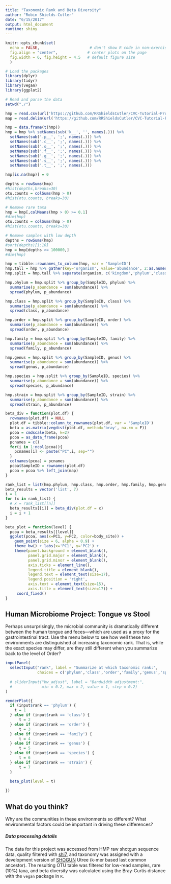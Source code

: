 ```yaml
---
title: "Taxonomic Rank and Beta Diversity"
author: "Robin Shields-Cutler"
date: "6/15/2017"
output: html_document
runtime: shiny
---
```


```r
knitr::opts_chunk$set(
  echo = FALSE,                      # don't show R code in non-exercise chunks
  fig.align = "center",             # center plots on the page
  fig.width = 6, fig.height = 4.5   # default figure size
  )

# Load the packages
library(dplyr)
library(tidyr)
library(vegan)
library(ggplot2)

# Read and parse the data
setwd("./")

hmp = read.csv(url('https://github.com/RRShieldsCutler/CVC-Tutorial-Project/raw/master/data/hmp_tongue_stool.csv'), header=1, row.names=1, check.names = F, as.is = T)
map = read.delim(url('https://github.com/RRShieldsCutler/CVC-Tutorial-Project/raw/master/data/hmp_tonguestool_map.txt'), sep = '\t', header=1)

hmp = data.frame(t(hmp))
hmp = hmp %>% setNames(sub('k__', '', names(.))) %>%
  setNames(sub('.p__', ';', names(.))) %>%
  setNames(sub('.c__', ';', names(.))) %>%
  setNames(sub('.o__', ';', names(.))) %>%
  setNames(sub('.f__', ';', names(.))) %>%
  setNames(sub('.g__', ';', names(.))) %>%
  setNames(sub('.s__', ';', names(.))) %>%
  setNames(sub('.t__', ';', names(.)))

hmp[is.na(hmp)] = 0

depths = rowSums(hmp)
#hist(depths,breaks=30)
otu.counts = colSums(hmp > 0)
#hist(otu.counts, breaks=30)

# Remove rare taxa
hmp = hmp[,colMeans(hmp > 0) >= 0.1]
#dim(hmp)
otu.counts = colSums(hmp > 0)
#hist(otu.counts, breaks=30)

# Remove samples with low depth
depths = rowSums(hmp)
#sort(depths)[1:10]
hmp = hmp[depths >= 100000,]
#dim(hmp)

hmp = tibble::rownames_to_column(hmp, var = 'SampleID')
hmp.tall = hmp %>% gather(key='organism', value='abundance', 2:as.numeric(ncol(hmp)))
hmp.split = hmp.tall %>% separate(organism, c('kingdom','phylum','class','order','family','genus','species','strain'), sep = ';')

hmp.phylum = hmp.split %>% group_by(SampleID, phylum) %>%
  summarise(p_abundance = sum(abundance)) %>%
  spread(phylum, p_abundance)

hmp.class = hmp.split %>% group_by(SampleID, class) %>%
  summarise(p_abundance = sum(abundance)) %>%
  spread(class, p_abundance)

hmp.order = hmp.split %>% group_by(SampleID, order) %>%
  summarise(p_abundance = sum(abundance)) %>%
  spread(order, p_abundance)

hmp.family = hmp.split %>% group_by(SampleID, family) %>%
  summarise(p_abundance = sum(abundance)) %>%
  spread(family, p_abundance)

hmp.genus = hmp.split %>% group_by(SampleID, genus) %>%
  summarise(p_abundance = sum(abundance)) %>%
  spread(genus, p_abundance)

hmp.species = hmp.split %>% group_by(SampleID, species) %>%
  summarise(p_abundance = sum(abundance)) %>%
  spread(species, p_abundance)

hmp.strain = hmp.split %>% group_by(SampleID, strain) %>%
  summarise(p_abundance = sum(abundance)) %>%
  spread(strain, p_abundance)

beta_div = function(plot.df) {
  rownames(plot.df) = NULL
  plot.df = tibble::column_to_rownames(plot.df, var = 'SampleID')
  beta = as.matrix(vegdist(plot.df, method='bray', na.rm = F))
  pcoa = cmdscale(beta, k=2)
  pcoa = as_data_frame(pcoa)
  pcnames = c()
  for(i in 1:ncol(pcoa)){
    pcnames[i] <- paste("PC",i, sep="")
  }
  colnames(pcoa) = pcnames
  pcoa$SampleID = rownames(plot.df)
  pcoa = pcoa %>% left_join(map)
}

rank_list = list(hmp.phylum, hmp.class, hmp.order, hmp.family, hmp.genus, hmp.species, hmp.strain)
beta_results = vector('list', 7)
i = 1
for (x in rank_list) {
  # x = rank_list[[n]]
  beta_results[[i]] = beta_div(plot.df = x)
  i = i + 1
}

beta_plot = function(level) {
  pcoa = beta_results[[level]]
  ggplot(pcoa, aes(x=PC1, y=PC2, color=body_site)) +
    geom_point(size = 6, alpha = 0.9) +
    theme_bw() + labs(x='PC1', y='PC2') +
    theme(panel.background = element_blank(), 
          panel.grid.major = element_blank(),
          panel.grid.minor = element_blank(),
          axis.ticks = element_line(),
          legend.title = element_blank(),
          legend.text = element_text(size=17),
          legend.position = 'right',
          axis.text = element_text(size=15),
          axis.title = element_text(size=17)) +
     coord_fixed()
}

```


## Human Microbiome Project: Tongue vs Stool

Perhaps unsurprisingly, the microbial community is dramatically different between the human tongue and feces---which are used as a proxy for the gastrointestinal tract. Use the menu below to see how well these two environments are distinguished at increasing taxonomic rank. That is, while the exact species may differ, are they still different when you summarize back to the level of Order?

```r
inputPanel(
  selectInput("rank", label = "Summarize at which taxonomic rank:",
              choices = c('phylum','class','order','family','genus','species','strain'), selected = 'genus')
  
  # sliderInput("bw_adjust", label = "Bandwidth adjustment:",
  #             min = 0.2, max = 2, value = 1, step = 0.2)
)

renderPlot({
  if (input$rank == 'phylum') {
    t = 1
  } else if (input$rank == 'class') {
      t = 2
  } else if (input$rank == 'order') {
      t = 3
  } else if (input$rank == 'family') {
      t = 4
  } else if (input$rank == 'genus') {
      t = 5
  } else if (input$rank == 'species') {
      t = 6
  } else if (input$rank == 'strain') {
      t = 7
  }

  beta_plot(level = t)
  
})
```

## What do you think?

Why are the communities in these environments so different? What environmental factors could be important in driving these differences?


##### Data processing details

The data for this project was accessed from HMP raw shotgun sequence data, quality filtered with [shi7](https://github.com/knights-lab/shi7/releases), and taxonomy was assigned with a development version of [SHOGUN](https://github.com/knights-lab/SHOGUN) Utree (k-mer based last common ancestor). The resulting OTU table was filtered for low-read samples, rare (10%) taxa, and beta diversity was calculated using the Bray-Curtis distance with the `vegan` package in `R`.

